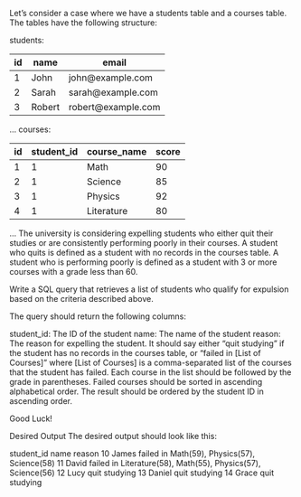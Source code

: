 Let's consider a case where we have a students table and a courses table. The tables have the following structure:

students:

| id  | name     | email               |
|-----|----------|---------------------|
| 1   | John     | john@example.com    |
| 2   | Sarah    | sarah@example.com   |
| 3   | Robert   | robert@example.com  |
...
courses:

| id  | student_id | course_name | score |
|-----|------------|-------------|-------|
| 1   | 1          | Math        | 90    |
| 2   | 1          | Science     | 85    |
| 3   | 1          | Physics     | 92    |
| 4   | 1          | Literature  | 80    |
...
The university is considering expelling students who either quit their studies or are consistently performing poorly in their courses. A student who quits is defined as a student with no records in the courses table. A student who is performing poorly is defined as a student with 3 or more courses with a grade less than 60.

Write a SQL query that retrieves a list of students who qualify for expulsion based on the criteria described above.

The query should return the following columns:

student_id: The ID of the student
name: The name of the student
reason: The reason for expelling the student. It should say either "quit studying" if the student has no records in the courses table, or "failed in [List of Courses]" where [List of Courses] is a comma-separated list of the courses that the student has failed. Each course in the list should be followed by the grade in parentheses. Failed courses should be sorted in ascending alphabetical order.
The result should be ordered by the student ID in ascending order.

Good Luck!

Desired Output
The desired output should look like this:

student_id	name	reason
10	James	failed in Math(59), Physics(57), Science(58)
11	David	failed in Literature(58), Math(55), Physics(57), Science(56)
12	Lucy	quit studying
13	Daniel	quit studying
14	Grace	quit studying